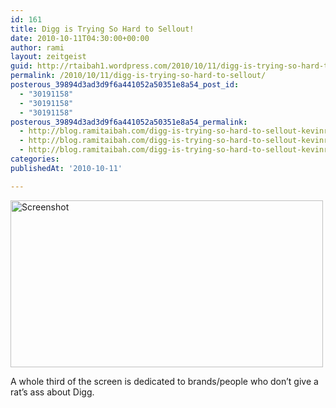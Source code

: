 ```yaml
---
id: 161
title: Digg is Trying So Hard to Sellout!
date: 2010-10-11T04:30:00+00:00
author: rami
layout: zeitgeist
guid: http://rtaibah1.wordpress.com/2010/10/11/digg-is-trying-so-hard-to-sellout
permalink: /2010/10/11/digg-is-trying-so-hard-to-sellout/
posterous_39894d3ad3d9f6a441052a50351e8a54_post_id:
  - "30191158"
  - "30191158"
  - "30191158"
posterous_39894d3ad3d9f6a441052a50351e8a54_permalink:
  - http://blog.ramitaibah.com/digg-is-trying-so-hard-to-sellout-kevinrose-d
  - http://blog.ramitaibah.com/digg-is-trying-so-hard-to-sellout-kevinrose-d
  - http://blog.ramitaibah.com/digg-is-trying-so-hard-to-sellout-kevinrose-d
categories:
publishedAt: '2010-10-11'

---
```

<div class='p_embed p_image_embed'>
  <a href="http://139.59.20.41/wp-content/uploads/2011/12/screenshot-scaled10001.png"><img alt="Screenshot" height="267" src="http://139.59.20.41/wp-content/uploads/2011/12/screenshot-scaled10001.png?w=300" width="500" /></a>
</div>

A whole third of the screen is dedicated to brands/people who don&#8217;t give a rat&#8217;s ass about Digg.
